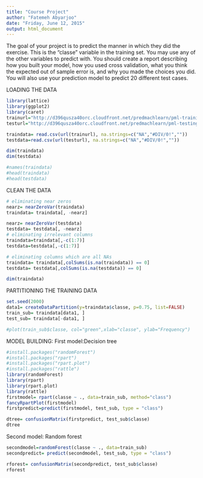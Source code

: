 ```yaml
---
title: "Course Project"
author: "Fatemeh Abyarjoo"
date: "Friday, June 12, 2015"
output: html_document
---
```


The goal of your project is to predict the manner in which they did the exercise. This is the "classe" variable in the training set. You may use any of the other variables to predict with. You should create a report describing how you built your model, how you used cross validation, what you think the expected out of sample error is, and why you made the choices you did. You will also use your prediction model to predict 20 different test cases. 

LOADING THE DATA
```r
library(lattice)
library(ggplot2)
library(caret)
trainurl="http://d396qusza40orc.cloudfront.net/predmachlearn/pml-training.csv"
testurl="http://d396qusza40orc.cloudfront.net/predmachlearn/pml-testing.csv"

traindata= read.csv(url(trainurl), na.strings=c("NA","#DIV/0!",""))
testdata=read.csv(url(testurl), na.strings=c("NA","#DIV/0!",""))

dim(traindata)
dim(testdata)

#names(traindata)
#head(traindata)
#head(testdata)
```
CLEAN THE DATA

```r
# eliminating near zeros
nearz= nearZeroVar(traindata)
traindata= traindata[, -nearz]

nearz= nearZeroVar(testdata)
testdata= testdata[, -nearz]
# eliminating irrelevant columns
traindata=traindata[,-c(1:7)]
testdata=testdata[,-c(1:7)]

# eliminating columns which are all NAs
traindata= traindata[,colSums(is.na(traindata)) == 0]
testdata= testdata[,colSums(is.na(testdata)) == 0]

dim(traindata)
```

PARTITIONING THE TRAINING DATA

```r
set.seed(2000)
data1= createDataPartition(y=traindata$classe, p=0.75, list=FALSE)
train_sub= traindata[data1, ] 
test_sub= traindata[-data1, ]

#plot(train_sub$classe, col="green",xlab="classe", ylab="Frequency")
```
MODEL BUILDING:
First model:Decision tree

```r
#install.packages("randomForest")
#install.packages("rpart")
#install.packages("rpart.plot")
#install.packages("rattle")
library(randomForest)
library(rpart) 
library(rpart.plot)
library(rattle)
firstmodel= rpart(classe ~ ., data=train_sub, method="class")
fancyRpartPlot(firstmodel)
firstpredict=predict(firstmodel, test_sub, type = "class")

dtree= confusionMatrix(firstpredict, test_sub$classe)
dtree
```

Second model: Random forest
```r
secondmodel=randomForest(classe ~ ., data=train_sub)
secondpredict= predict(secondmodel, test_sub, type = "class")

rforest= confusionMatrix(secondpredict, test_sub$classe)
rforest
```







